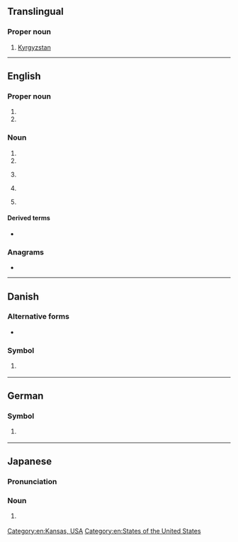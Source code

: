 {{also|ks|k's|K's|kS}}
==Translingual==

===Proper noun===
{{head|mul|proper noun}}

# [[Kyrgyzstan]]

----

==English==

===Proper noun===
{{en-proper noun}}

# {{abbreviation of|en|Kansas||US state}}
# {{abbreviation of|en|South Kalimantan||a province of [[Indonesia]]}}

===Noun===
{{en-noun|?}}

# {{initialism of|en|Kaposi's sarcoma}}
# {{initialism of|en|Keutel syndrome}}
# {{lb|en|online gaming}} {{initialism of|en|kill steal}}
# {{lb|en|UK|education}} {{initialism of|en|key stage}}
# {{initialism of|en|[[knowledge]] [[sharing]]}}

====Derived terms====
* {{sense|kill steal}} {{l|en|KSer|gloss=[[kill stealer]]}}

===Anagrams===
* {{anagrams|en|a=ks|SK|sk|sk.}}

[[Category:en:Kansas, USA]]
[[Category:en:States of the United States]]

----

==Danish==

===Alternative forms===
* {{l|da|Ks|K<sub>s</sub>}}

===Symbol===
{{head|da|symbol|head=K<sub>S</sub>}}

# {{lb|da|chemistry}} {{l|mul|Ka|K<sub>a</sub>}}

----

==German==

===Symbol===
{{head|de|symbol|head=K<sub>S</sub>}}

# {{lb|de|chemistry}} {{l|mul|Ka|K<sub>a</sub>}}

----

==Japanese==

===Pronunciation===
{{ja-pron|ケーエス}}

===Noun===
{{ja-noun|ケーエス}}
# {{lb|ja|internet slang}} {{short for|ja|既読スルー|tr=kidoku surū}}